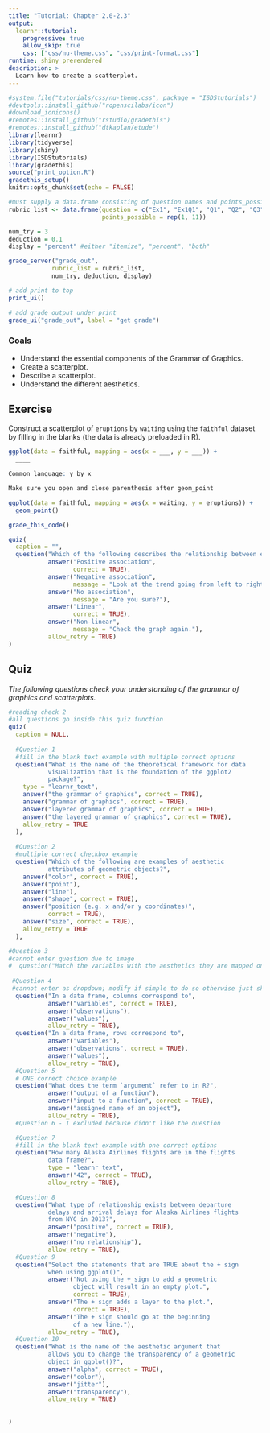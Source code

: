 ```yaml
---
title: "Tutorial: Chapter 2.0-2.3"
output:
  learnr::tutorial:
    progressive: true
    allow_skip: true
    css: ["css/nu-theme.css", "css/print-format.css"]
runtime: shiny_prerendered
description: >
  Learn how to create a scatterplot.
---
```


```r
#system.file("tutorials/css/nu-theme.css", package = "ISDStutorials") 
#devtools::install_github("ropenscilabs/icon")
#download_ionicons()
#remotes::install_github("rstudio/gradethis")
#remotes::install_github("dtkaplan/etude")
library(learnr)
library(tidyverse)
library(shiny)
library(ISDStutorials)
library(gradethis)
source("print_option.R")
gradethis_setup()
knitr::opts_chunk$set(echo = FALSE)

```


```r
#must supply a data.frame consisting of question names and points_possible
rubric_list <- data.frame(question = c("Ex1", "Ex1Q1", "Q1", "Q2", "Q3", "Q4", "Q5", "Q6", "Q7", "Q8", "Q9"),
                          points_possible = rep(1, 11))

num_try = 3
deduction = 0.1
display = "percent" #either "itemize", "percent", "both"

grade_server("grade_out", 
            rubric_list = rubric_list, 
            num_try, deduction, display)
```


```r
# add print to top
print_ui()
```

```r
# add grade output under print
grade_ui("grade_out", label = "get grade")
```


### Goals

-   Understand the essential components of the Grammar of Graphics.
-   Create a scatterplot.
-   Describe a scatterplot.
-   Understand the different aesthetics.


## Exercise

Construct a scatterplot of `eruptions` by `waiting` using the `faithful` dataset by filling in the blanks (the data is already preloaded in R).

```r
ggplot(data = faithful, mapping = aes(x = ___, y = ___)) +
  ____
```

```r
Common language: y by x
```

```r
Make sure you open and close parenthesis after geom_point
```

```r
ggplot(data = faithful, mapping = aes(x = waiting, y = eruptions)) +
  geom_point()
```

```r
grade_this_code()
```

```r
quiz(
  caption = "",
  question("Which of the following describes the relationship between eruptions and waiting? Check all that apply.",
           answer("Positive association",
                  correct = TRUE),
           answer("Negative association",
                  message = "Look at the trend going from left to right"),
           answer("No association",
                  message = "Are you sure?"),
           answer("Linear",
                  correct = TRUE),
           answer("Non-linear",
                  message = "Check the graph again."),
           allow_retry = TRUE)
)
```


## Quiz

*The following questions check your understanding of the grammar of graphics and scatterplots.*

```r
#reading check 2
#all questions go inside this quiz function
quiz(
  caption = NULL,
  
  #Question 1
  #fill in the blank text example with multiple correct options
  question("What is the name of the theoretical framework for data
           visualization that is the foundation of the ggplot2
           package?",
    type = "learnr_text",
    answer("the grammar of graphics", correct = TRUE),
    answer("grammar of graphics", correct = TRUE),
    answer("layered grammar of graphics", correct = TRUE),
    answer("the layered grammar of graphics", correct = TRUE),
    allow_retry = TRUE
  ),
  
  #Question 2
  #multiple correct checkbox example
  question("Which of the following are examples of aesthetic
           attributes of geometric objects?",
    answer("color", correct = TRUE),
    answer("point"),
    answer("line"),
    answer("shape", correct = TRUE),
    answer("position (e.g. x and/or y coordinates)", 
           correct = TRUE),
    answer("size", correct = TRUE),
    allow_retry = TRUE
  ),

#Question 3
#cannot enter question due to image
#  question("Match the variables with the aesthetics they are mapped onto in Figure 2.1"),
  
 #Question 4
 #cannot enter as dropdown; modify if simple to do so otherwise just skip
  question("In a data frame, columns correspond to",
           answer("variables", correct = TRUE),
           answer("observations"),
           answer("values"),
           allow_retry = TRUE),
  question("In a data frame, rows correspond to",
           answer("variables"),
           answer("observations", correct = TRUE),
           answer("values"),
           allow_retry = TRUE),
  #Question 5
  # ONE correct choice example
  question("What does the term `argument` refer to in R?",
           answer("output of a function"),
           answer("input to a function", correct = TRUE),
           answer("assigned name of an object"),
           allow_retry = TRUE),
  #Question 6 - I excluded because didn't like the question

  #Question 7
  #fill in the blank text example with one correct options
  question("How many Alaska Airlines flights are in the flights 
           data frame?", 
           type = "learnr_text",
           answer("42", correct = TRUE),
           allow_retry = TRUE),

  #Question 8
  question("What type of relationship exists between departure
           delays and arrival delays for Alaska Airlines flights
           from NYC in 2013?",
           answer("positive", correct = TRUE),
           answer("negative"),
           answer("no relationship"),
           allow_retry = TRUE),
  #Question 9
  question("Select the statements that are TRUE about the + sign
           when using ggplot()",
           answer("Not using the + sign to add a geometric 
                  object will result in an empty plot.", 
                  correct = TRUE),
           answer("The + sign adds a layer to the plot.", 
                  correct = TRUE),
           answer("The + sign should go at the beginning 
                  of a new line."),
           allow_retry = TRUE),
  #Question 10
  question("What is the name of the aesthetic argument that 
           allows you to change the transparency of a geometric
           object in ggplot()?",
           answer("alpha", correct = TRUE),
           answer("color"),
           answer("jitter"),
           answer("transparency"),
           allow_retry = TRUE)
  
  
)

```
